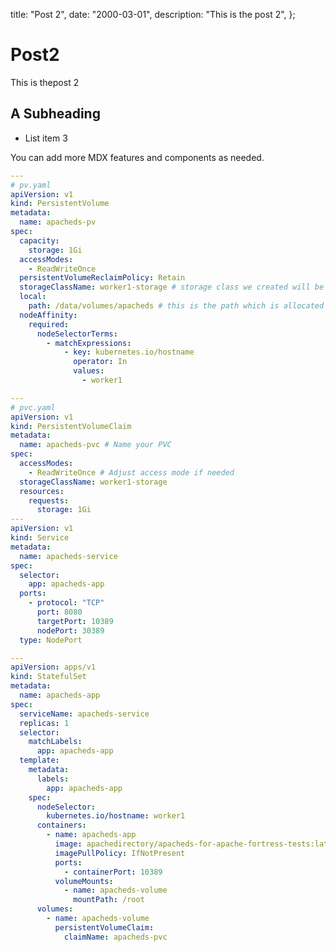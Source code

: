   title: "Post 2",
  date: "2000-03-01",
  description: "This is the post 2",
};

# Post2

This is thepost 2

## A Subheading

- List item 3

You can add more MDX features and components as needed.

```yml
---
# pv.yaml
apiVersion: v1
kind: PersistentVolume
metadata:
  name: apacheds-pv
spec:
  capacity:
    storage: 1Gi
  accessModes:
    - ReadWriteOnce
  persistentVolumeReclaimPolicy: Retain
  storageClassName: worker1-storage # storage class we created will be used here
  local:
    path: /data/volumes/apacheds # this is the path which is allocated inside the extrenal storage/
  nodeAffinity:
    required:
      nodeSelectorTerms:
        - matchExpressions:
            - key: kubernetes.io/hostname
              operator: In
              values:
                - worker1

---
# pvc.yaml
apiVersion: v1
kind: PersistentVolumeClaim
metadata:
  name: apacheds-pvc # Name your PVC
spec:
  accessModes:
    - ReadWriteOnce # Adjust access mode if needed
  storageClassName: worker1-storage
  resources:
    requests:
      storage: 1Gi
---
apiVersion: v1
kind: Service
metadata:
  name: apacheds-service
spec:
  selector:
    app: apacheds-app
  ports:
    - protocol: "TCP"
      port: 8080
      targetPort: 10389
      nodePort: 30389
  type: NodePort

---
apiVersion: apps/v1
kind: StatefulSet
metadata:
  name: apacheds-app
spec:
  serviceName: apacheds-service
  replicas: 1
  selector:
    matchLabels:
      app: apacheds-app
  template:
    metadata:
      labels:
        app: apacheds-app
    spec:
      nodeSelector:
        kubernetes.io/hostname: worker1
      containers:
        - name: apacheds-app
          image: apachedirectory/apacheds-for-apache-fortress-tests:latest #savantripathi22/custom_apacheds_ldap:may_15
          imagePullPolicy: IfNotPresent
          ports:
            - containerPort: 10389
          volumeMounts:
            - name: apacheds-volume
              mountPath: /root
      volumes:
        - name: apacheds-volume
          persistentVolumeClaim:
            claimName: apacheds-pvc
```
